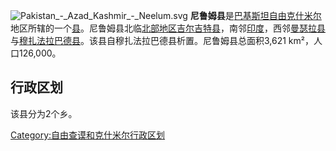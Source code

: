 [[File:Pakistan_-_Azad_Kashmir_-_Neelum.svg|right]]
'''尼鲁姆县'''是[[巴基斯坦|巴基斯坦]][[自由克什米尔|自由克什米尔]]地区所辖的一个[[县|县]]。尼鲁姆县北临[[北部地区_(巴控克什米尔)|北部地区]][[吉尔吉特县|吉尔吉特县]]，南邻[[印度|印度]]，西邻[[曼瑟拉县|曼瑟拉县]]与[[穆扎法拉巴德县|穆扎法拉巴德县]]。该县自穆扎法拉巴德县析置。尼鲁姆县总面积3,621 km²，人口126,000。

{{Infobox settlement
|image_skyline=File:Arangkel Ajk.JPG}}

== 行政区划 ==

该县分为2个乡。

{{自由克什米尔}}

[[Category:自由查谟和克什米尔行政区划|Category:自由查谟和克什米尔行政区划]]